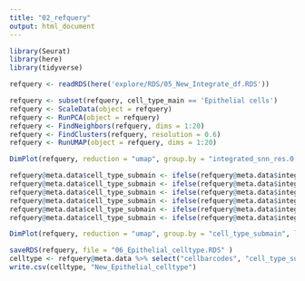 ```yaml
---
title: "02_refquery"
output: html_document
---
```


```r
library(Seurat)
library(here)
library(tidyverse)
```


```r
refquery <- readRDS(here('explore/RDS/05_New_Integrate_df.RDS'))

refquery <- subset(refquery, cell_type_main == 'Epithelial cells')
refquery <- ScaleData(object = refquery)
refquery <- RunPCA(object = refquery)
refquery <- FindNeighbors(refquery, dims = 1:20)
refquery <- FindClusters(refquery, resolution = 0.6)
refquery <- RunUMAP(object = refquery, dims = 1:20)
```

```r
DimPlot(refquery, reduction = "umap", group.by = "integrated_snn_res.0.6", label = TRUE, label.size = 3, repel = TRUE)
```

```r
refquery@meta.data$cell_type_submain <- ifelse(refquery@meta.data$integrated_snn_res.0.6 %in% c(11, 13), "AT1", "NA")
refquery@meta.data$cell_type_submain <- ifelse(refquery@meta.data$integrated_snn_res.0.6 %in% c(10, 5, 8, 7, 14, 15), "AT2", refquery@meta.data$cell_type_submain)
refquery@meta.data$cell_type_submain <- ifelse(refquery@meta.data$integrated_snn_res.0.6 %in% c(6), "Basal Cell", refquery@meta.data$cell_type_submain)
refquery@meta.data$cell_type_submain <- ifelse(refquery@meta.data$integrated_snn_res.0.6 %in% c(1, 2, 0, 20, 18, 12, 9, 21, 19), "Ciliated Cell", refquery@meta.data$cell_type_submain)
refquery@meta.data$cell_type_submain <- ifelse(refquery@meta.data$integrated_snn_res.0.6 %in% c(3, 17, 16), "Club Cell", refquery@meta.data$cell_type_submain)
refquery@meta.data$cell_type_submain <- ifelse(refquery@meta.data$integrated_snn_res.0.6 %in% c(4), "Gobelt Cel", refquery@meta.data$cell_type_submain)

DimPlot(refquery, reduction = "umap", group.by = "cell_type_submain", label = TRUE, label.size = 3, repel = TRUE)
```

```r
saveRDS(refquery, file = "06_Epithelial_celltype.RDS" )
celltype <- refquery@meta.data %>% select("cellbarcodes", "cell_type_submain")
write.csv(celltype, "New_Epithelial_celltype")
```
